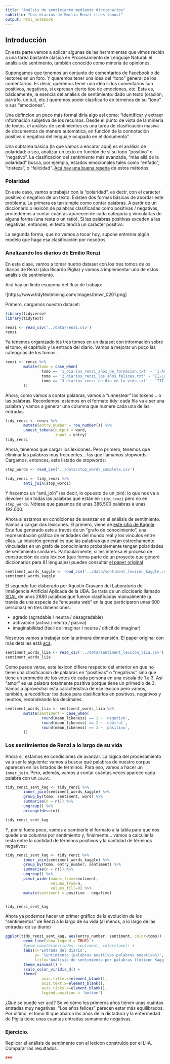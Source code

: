 ```yaml
---
title: "Análsis de sentimiento mediante diccionarios"
subtitle: "Los diarios de Emilio Renzi (tres tomos)"
output: html_notebook
---
```


## Introducción
En esta parte vamos a aplicar algunas de las herramientas que vimos recién a una tarea bastante clásica en Procesamiento de Lenguaje Natural: el análisis de sentimento, también conocido como minería de opiniones.

Supongamos que tenemos un conjunto de comentarios de Facebook o de lectores en un foro. Y queremos tener una idea del "tono" general de los comentarios. Es decir, queremos tener una idea si los comentarios son positivos, negativos, si expresan cierto tipo de emociones, etc. Esta es, básicamente, la esencia del análisis de sentimiento: dado un texto (oración, párrafo, un tuit, etc.) queremos poder clasificarlo en términos de su "tono" o sus "emociones".

Una defincion un poco más formal diría algo así como: "identificar y extraer información subjetiva de los recursos. Desde el punto de vista de la minería de textos, el análisis de sentimientos es una tarea de clasificación masiva de documentos de manera automática, en función de la connotación positiva o negativa del lenguaje ocupado en el documento".

Una subtarea básica (la que vamos a encarar aquí) es el análisis de polaridad: o sea, analizar un texto en función de si su tono "positivo" o "negativo". La clasificación del sentimiento más avanzada, "más allá de la polaridad" busca, por ejemplo, estados emocionales tales como "enfado", "tristeza", o "felicidad". [Acá hay una buena reseña](https://ieeexplore.ieee.org/document/6468032?arnumber=6468032) de estos métodos.

### Polaridad
En este caso, vamos a trabajar con la "polaridad", es decir, con el carácter positivo o negativo de un texto. Existen dos formas básicas de abordar este problema. La primera es tan simple como contar palabras. A partir de un diccionario o lexicón de palabras clasificadas como positivas / negativas, procedemos a contar cuántas aparecen de cada categoría y vincularlas de alguna forma (una resta o un ratio). Si las palabras positivas exceden a las negativas, entonces, el texto tendrá un carácter positivo.

La segunda forma, que no vamos a tocar hoy, supone entrenar algún modelo que haga esa clasificación por nosotros.

### Analizando los diarios de Emilio Renzi

En esta clase, vamos a tomar nuetro dataset con los tres tomos de os diarios de Renzi (aka Ricardo Piglia) y vamos a implementar uno de estos análisis de sentimiento.

Acá hay un lindo esuqema del flujo de trabajo:

![https://www.tidytextmining.com/images/tmwr_0201.png]

Primero, cargamos nuestro dataset:
```r
library(tidyverse)
library(tidytext)
```

```r
renzi <- read_csv('../data/renzi.csv')
renzi
```

Ya tenemos organizado los tres tomos en un dataset con información sobre el tomo, el captítulo y la entrada del diario. Vamos a mejorar un poco las cateogrías de los tomos:

```r
renzi <- renzi %>%
        mutate(tomo = case_when(
                tomo == '1_diarios_renzi_años_de_formacion.txt' ~ 'I-Años de formación',
                tomo == '2_diarios_renzi_los_años_felices.txt' ~ 'II-Los años felices',
                tomo == '3_diarios_renzi_un_dia_en_la_vida.txt' ~ 'III-Un día en la vida',
        ))
```

Ahora, como vamos a contar palabras, vamos a "unnestear" los tokens... o las palabras. Recordemos: estamos en el formato tidy: cada fila va a ser una palabra y vamos a generar una columna que numere cada una de las entradas

```r
tidy_renzi <- renzi %>%
        mutate(entry_number = row_number()) %>%
        unnest_tokens(output = word, 
                      input = entry)
tidy_renzi
```

Ahora, tenemos que cargar los lexicones. Pero primero, tenemos que eliminar las palabras muy frecuentes... las que llamamos stopwords. Cargamos, entonces, este listado de stopwords:

```r
stop_words <- read_csv('../data/stop_words_complete.csv')

tidy_renzi <- tidy_renzi %>%
        anti_join(stop_words)
```

Y hacemos un "anti_join" (es decir, lo opuesto de un join): lo que nos va a devolver son todas las palabras que están en `tidy_renzi` pero no en `stop_words`. Nótese que pasamos de unas 386.500 palabras a unas 192.000.

Ahora sí estamos en condiciones de avanzar en el análisis de sentimiento. Vamos a cargar dos lexicones. El primero, viene de [este sitio de Kaggle](https://www.kaggle.com/rtatman/sentiment-lexicons-for-81-languages). Este fue generado  este  a través de un "grafo de conocimiento", una representación gráfica de entidades del mundo real y los vínculos entre ellas. La intuición general es que las palabras que están estrechamente vinculadas en un grafo de conocimiento probablemente tengan polaridades de sentimiento similares. Particularmente, si les interesa el proceso de construcción de este lexicon (que forma parte de un proyecto que generó diccionarios para 81 lenguajes) pueden consultar [el paper original](https://aclanthology.org/P14-2063.pdf)

```r
sentiment_words_kaggle <- read_csv('../data/sentiment_lexicon_kaggle.csv')
sentiment_words_kaggle
```

El segundo fue elaborado por Agustín Gravano del Laboratorio de Inteligencia Artificial Aplicada de la UBA. Se trata de un diccioario llamado [SDAL]() de unos 2880 palabras que fueron clasificadas manualmente (a través de una especie de "encuesta web" en la que participaron unas 600 personas) en tres dimensiones: 

- agrado (agradable / neutra / desagradable)
- activación (activa / neutra / pasiva)
- imaginabilidad (fácil de imaginar / neutra / difícil de imaginar)

Nosotros vamos a trabajar con la primera dimmensión.
El paper original con más detalles está [acá](https://bibliotecadigital.exactas.uba.ar/download/technicalreport/technicalreport_n00001.pdf).


```r
sentiment_words_liia <- read_csv('../data/sentiment_lexicon_liia.csv')
sentiment_words_liia
```

Como puede verse, este lexicon difiere respecto del anterior en que no tiene una clasificación de palabras en "positivas" o "negativas" sino que tiene un promedio de los votos de cada persona en una escala de 1 a 3. Así "amor" es ua palabra totalmente positiva porque tiene un primedio de 3. Vamos a aprovechar esta característica de ese lexicon pero vamos, también, a recodificar los datos para clasificarlos en positivos, negativos y neutros, redondeando los decimales.

```r
sentiment_words_liia <- sentiment_words_liia %>% 
        mutate(sentiment = case_when(
                round(mean_likeness) == 1 ~ 'negativo',
                round(mean_likeness) == 2 ~ 'neutral',
                round(mean_likeness) == 3 ~ 'positivo',
        ))
```

### Los sentimientos de Renzi a lo largo de su vida

Ahora sí, estamos en condiciones de avanzar. La lógica del procesamiento va a ser la siguiente: vamos a buscar qué palabras de nuestro corpus aparecen en los listados de términos. Para eso, vamos a hacer un `inner_join`. Pero, además, vamos a contar cuántas veces aparece cada palabra con un `count`.

```r
tidy_renzi_sent_kag <- tidy_renzi %>%
        inner_join(sentiment_words_kaggle) %>%
        group_by(tomo, sentiment, word) %>%
        summarise(n = n()) %>%
        ungroup() %>%
        arrange(desc(n))

tidy_renzi_sent_kag
```

 Y, por si fuera poco, vamos a cambiarle el formato a la tabla para que nos quede una columna por sentimiento y, finalmente... vamos a calcular la resta entre la cantidad de términos positivos y la cantidad de términos negativos:

```r
tidy_renzi_sent_kag <- tidy_renzi %>%
        inner_join(sentiment_words_kaggle) %>%
        group_by(tomo, entry_number, sentiment) %>%
        summarise(n = n()) %>%
        ungroup() %>%
        pivot_wider(names_from=sentiment, 
                    values_from=n,
                    values_fill=0) %>%
        mutate(sentiment = positivo - negativo)


tidy_renzi_sent_kag
```

Ahora ya podemos hacer un primer gráfico de la evolución de los "sentimientos" de Renzi a lo largo de su vida (al menos, a lo largo de las entradas de su diario)

```r
ggplot(tidy_renzi_sent_kag, aes(entry_number, sentiment, color=tomo)) +
        geom_line(show.legend = TRUE) +
        #geom_smooth(aes(index, sentiment, color=tomo)) +
        labs(x='Entrada del diario',
             y= 'Sentimiento (palabras positivas-palabras negativas)',
             title='Análisis de sentimiento por palabras (lexicon Kaggle)') +
        theme_minimal() +
        scale_color_viridis_d() +
        theme(
                axis.title.x=element_blank(),
                axis.text.x=element_blank(),
                axis.ticks.x=element_blank(),
                legend.position = 'bottom')
```


¿Qué se puede ver acá? Se ve cómo los primeros años tienen unas cuántas entradas muy negativas. "Los años felices" parecen estar más equilibrados. 
Por último, el tomo III que abarca los años de la dictadura y la enfermedad de Piglia tiene unas cuantas entradas sumamente negativas.

### Ejercicio. 
Replicar el análisis de sentimento con el lexicon construido por el LIIA. Comparar los resultados.

```r
###
```

